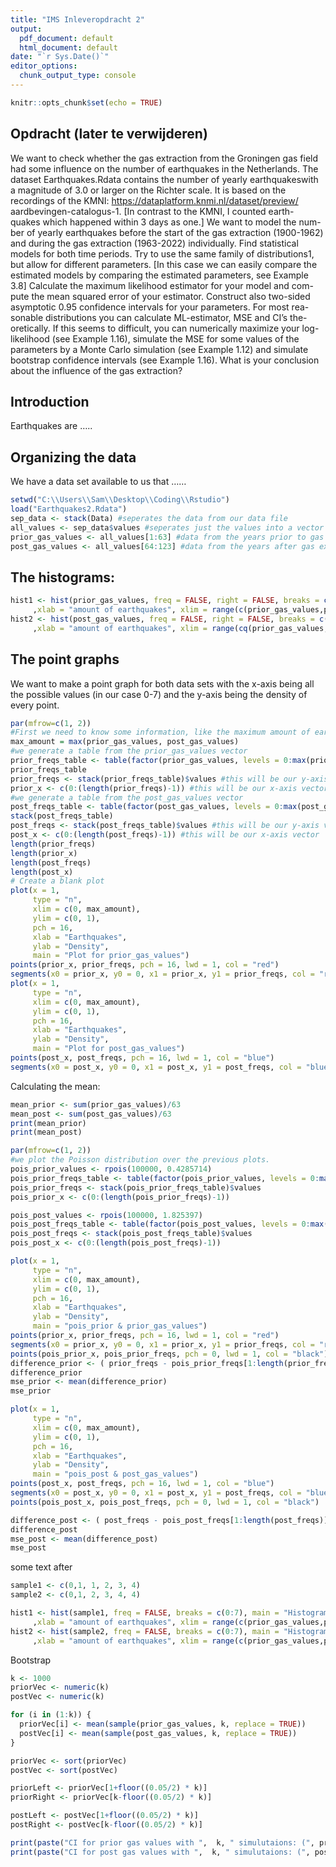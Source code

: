 ---
title: "IMS Inleveropdracht 2"
output:
  pdf_document: default
  html_document: default
date: "`r Sys.Date()`"
editor_options: 
  chunk_output_type: console
---

```{r setup, include=FALSE}
knitr::opts_chunk$set(echo = TRUE)
```

## Opdracht (later te verwijderen)

We want to check whether the gas extraction from the Groningen gas field had some influence on the number of earthquakes in the Netherlands. The dataset Earthquakes.Rdata contains the number of yearly earthquakeswith a magnitude of 3.0 or larger on the Richter scale. It is based on the recordings of the KMNI: <https://dataplatform.knmi.nl/dataset/preview/> aardbevingen-catalogus-1. [In contrast to the KMNI, I counted earth- quakes which happened within 3 days as one.] We want to model the num-ber of yearly earthquakes before the start of the gas extraction (1900-1962) and during the gas extraction (1963-2022) individually. Find statistical models for both time periods. Try to use the same family of distributions1, but allow for different parameters. [In this case we can easily compare the estimated models by comparing the estimated parameters, see Example 3.8] Calculate the maximum likelihood estimator for your model and com- pute the mean squared error of your estimator. Construct also two-sided asymptotic 0.95 confidence intervals for your parameters. For most rea- sonable distributions you can calculate ML-estimator, MSE and CI's the- oretically. If this seems to difficult, you can numerically maximize your log-likelihood (see Example 1.16), simulate the MSE for some values of the parameters by a Monte Carlo simulation (see Example 1.12) and simulate bootstrap confidence intervals (see Example 1.16). What is your conclusion about the influence of the gas extraction?

## Introduction

Earthquakes are .....

## Organizing the data

We have a data set available to us that ......

```{r}
setwd("C:\\Users\\Sam\\Desktop\\Coding\\Rstudio")
load("Earthquakes2.Rdata")
sep_data <- stack(Data) #seperates the data from our data file
all_values <- sep_data$values #seperates just the values into a vector
prior_gas_values <- all_values[1:63] #data from the years prior to gas extraction 
post_gas_values <- all_values[64:123] #data from the years after gas extraction began
```

## The histograms:

```{r, eval=FALSE}
hist1 <- hist(prior_gas_values, freq = FALSE, right = FALSE, breaks = c(0:8), main = "Histogram of our prior_gas_values vector"
     ,xlab = "amount of earthquakes", xlim = range(c(prior_gas_values,post_gas_values+1)), ylim = c(0,1))
hist2 <- hist(post_gas_values, freq = FALSE, right = FALSE, breaks = c(0:8), main = "Histogram of our post_gas_values vector"
     ,xlab = "amount of earthquakes", xlim = range(cq(prior_gas_values,post_gas_values+1)), ylim = c(0,1))
```

## The point graphs

We want to make a point graph for both data sets with the x-axis being all the possible values (in our case 0-7) and the y-axis being the density of every point.

```{r, figures-side, fig.show="hold"}
par(mfrow=c(1, 2))
#First we need to know some information, like the maximum amount of earthquakes to plot
max_amount = max(prior_gas_values, post_gas_values)
#we generate a table from the prior_gas_values vector
prior_freqs_table <- table(factor(prior_gas_values, levels = 0:max(prior_gas_values)))/length(prior_gas_values)
prior_freqs_table
prior_freqs <- stack(prior_freqs_table)$values #this will be our y-axis vector
prior_x <- c(0:(length(prior_freqs)-1)) #this will be our x-axis vector
#we generate a table from the post_gas_values vector
post_freqs_table <- table(factor(post_gas_values, levels = 0:max(post_gas_values)))/length(post_gas_values)
stack(post_freqs_table)
post_freqs <- stack(post_freqs_table)$values #this will be our y-axis vector
post_x <- c(0:(length(post_freqs)-1)) #this will be our x-axis vector
length(prior_freqs)
length(prior_x)
length(post_freqs)
length(post_x)
# Create a blank plot
plot(x = 1,
     type = "n",
     xlim = c(0, max_amount), 
     ylim = c(0, 1),
     pch = 16,
     xlab = "Earthquakes", 
     ylab = "Density",
     main = "Plot for prior_gas_values")
points(prior_x, prior_freqs, pch = 16, lwd = 1, col = "red")
segments(x0 = prior_x, y0 = 0, x1 = prior_x, y1 = prior_freqs, col = "red")
plot(x = 1,
     type = "n",
     xlim = c(0, max_amount), 
     ylim = c(0, 1),
     pch = 16,
     xlab = "Earthquakes", 
     ylab = "Density",
     main = "Plot for post_gas_values")
points(post_x, post_freqs, pch = 16, lwd = 1, col = "blue")
segments(x0 = post_x, y0 = 0, x1 = post_x, y1 = post_freqs, col = "blue")
```


Calculating the mean:

```{r}
mean_prior <- sum(prior_gas_values)/63
mean_post <- sum(post_gas_values)/63
print(mean_prior)
print(mean_post)
```


```{r}
par(mfrow=c(1, 2))
#we plot the Poisson distribution over the previous plots.
pois_prior_values <- rpois(100000, 0.4285714)
pois_prior_freqs_table <- table(factor(pois_prior_values, levels = 0:max(pois_prior_values)))/length(pois_prior_values)
pois_prior_freqs <- stack(pois_prior_freqs_table)$values
pois_prior_x <- c(0:(length(pois_prior_freqs)-1))

pois_post_values <- rpois(100000, 1.825397)
pois_post_freqs_table <- table(factor(pois_post_values, levels = 0:max(pois_post_values)))/length(pois_post_values)
pois_post_freqs <- stack(pois_post_freqs_table)$values
pois_post_x <- c(0:(length(pois_post_freqs)-1))

plot(x = 1,
     type = "n",
     xlim = c(0, max_amount),
     ylim = c(0, 1),
     pch = 16,
     xlab = "Earthquakes",
     ylab = "Density",
     main = "pois_prior & prior_gas_values")
points(prior_x, prior_freqs, pch = 16, lwd = 1, col = "red")
segments(x0 = prior_x, y0 = 0, x1 = prior_x, y1 = prior_freqs, col = "red")
points(pois_prior_x, pois_prior_freqs, pch = 0, lwd = 1, col = "black")
difference_prior <- ( prior_freqs - pois_prior_freqs[1:length(prior_freqs)] )^2
difference_prior
mse_prior <- mean(difference_prior) 
mse_prior

plot(x = 1,
     type = "n",
     xlim = c(0, max_amount), 
     ylim = c(0, 1),
     pch = 16,
     xlab = "Earthquakes", 
     ylab = "Density",
     main = "pois_post & post_gas_values")
points(post_x, post_freqs, pch = 16, lwd = 1, col = "blue")
segments(x0 = post_x, y0 = 0, x1 = post_x, y1 = post_freqs, col = "blue")
points(pois_post_x, pois_post_freqs, pch = 0, lwd = 1, col = "black")

difference_post <- ( post_freqs - pois_post_freqs[1:length(post_freqs)] )^2
difference_post
mse_post <- mean(difference_post) 
mse_post
```

some text after
```{r, eval=FALSE, echo = FALSE}
sample1 <- c(0,1, 1, 2, 3, 4)
sample2 <- c(0,1, 2, 3, 4, 4)

hist1 <- hist(sample1, freq = FALSE, breaks = c(0:7), main = "Histogram of sample1"
     ,xlab = "amount of earthquakes", xlim = range(c(prior_gas_values,post_gas_values)), ylim = c(0,1))
hist2 <- hist(sample2, freq = FALSE, breaks = c(0:7), main = "Histogram of sample2"
     ,xlab = "amount of earthquakes", xlim = range(c(prior_gas_values,post_gas_values)), ylim = c(0,1))
```

Bootstrap
```{r}
k <- 1000
priorVec <- numeric(k)
postVec <- numeric(k)

for (i in (1:k)) {
  priorVec[i] <- mean(sample(prior_gas_values, k, replace = TRUE))
  postVec[i] <- mean(sample(post_gas_values, k, replace = TRUE))
}

priorVec <- sort(priorVec)
postVec <- sort(postVec)

priorLeft <- priorVec[1+floor((0.05/2) * k)]
priorRight <- priorVec[k-floor((0.05/2) * k)]

postLeft <- postVec[1+floor((0.05/2) * k)]
postRight <- postVec[k-floor((0.05/2) * k)]

print(paste("CI for prior gas values with ",  k, " simulutaions: (", priorLeft, ",", priorRight, ")"))
print(paste("CI for post gas values with ",  k, " simulutaions: (", postLeft, ",", postRight, ")"))
```
